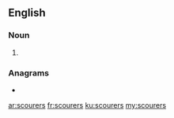 ==English==

===Noun===
{{head|en|noun plural form}}

# {{plural of|scourer|lang=en}}

===Anagrams===
* {{l|en|coursers}}

[[ar:scourers]]
[[fr:scourers]]
[[ku:scourers]]
[[my:scourers]]